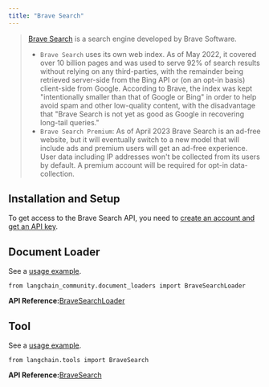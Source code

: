 ```yaml
---
title: "Brave Search"
---
```


> [Brave Search](https://en.wikipedia.org/wiki/Brave_Search) is a search engine developed by Brave Software.
>
> * `Brave Search` uses its own web index. As of May 2022, it covered over 10 billion pages and was used to serve 92% of search results without relying on any third-parties, with the remainder being retrieved server-side from the Bing API or (on an opt-in basis) client-side from Google. According to Brave, the index was kept "intentionally smaller than that of Google or Bing" in order to help avoid spam and other low-quality content, with the disadvantage that "Brave Search is not yet as good as Google in recovering long-tail queries."
> * `Brave Search Premium`: As of April 2023 Brave Search is an ad-free website, but it will eventually switch to a new model that will include ads and premium users will get an ad-free experience. User data including IP addresses won't be collected from its users by default. A premium account will be required for opt-in data-collection.

## Installation and Setup

To get access to the Brave Search API, you need to [create an account and get an API key](https://api.search.brave.com/app/dashboard).

## Document Loader

See a [usage example](/src/oss/integrations/document_loaders/brave_search).

```
from langchain_community.document_loaders import BraveSearchLoader
```

**API Reference:**[BraveSearchLoader](https://python.langchain.com/api_reference/community/document_loaders/langchain_community.document_loaders.brave_search.BraveSearchLoader.html)

## Tool

See a [usage example](/src/oss/integrations/tools/brave_search).

```
from langchain.tools import BraveSearch
```

**API Reference:**[BraveSearch](https://python.langchain.com/api_reference/community/tools/langchain_community.tools.brave_search.tool.BraveSearch.html)
